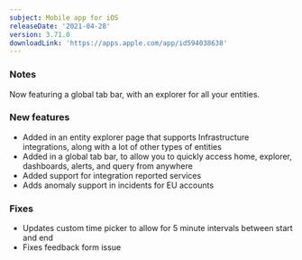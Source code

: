 ```yaml
---
subject: Mobile app for iOS
releaseDate: '2021-04-28'
version: 3.71.0
downloadLink: 'https://apps.apple.com/app/id594038638'
---
```


### Notes

Now featuring a global tab bar, with an explorer for all your entities.

### New features

* Added in an entity explorer page that supports Infrastructure integrations, along with a lot of other types of entities
* Added in a global tab bar, to allow you to quickly access home, explorer, dashboards, alerts, and query from anywhere
* Added support for integration reported services
* Adds anomaly support in incidents for EU accounts

### Fixes

* Updates custom time picker to allow for 5 minute intervals between start and end
* Fixes feedback form issue
